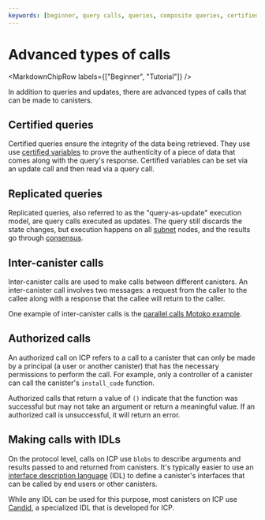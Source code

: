 ```yaml
---
keywords: [beginner, query calls, queries, composite queries, certified queries, replicated queries, inter-canister calls, intercanister, authorized calls, calls with candid, calls with idl]
---
```



# Advanced types of calls

<MarkdownChipRow labels={["Beginner", "Tutorial"]} />

In addition to queries and updates, there are advanced types of calls that can be made to canisters.

## Certified queries

Certified queries ensure the integrity of the data being retrieved. They use use [certified variables](/docs/references/samples/motoko/cert-var/) to prove the authenticity of a piece of data that comes along with the query's response. Certified variables can be set via an update call and then read via a query call.

## Replicated queries

Replicated queries, also referred to as the "query-as-update" execution model, are query calls executed as updates. The query still discards the state changes, but execution happens on all [subnet](https://learn.internetcomputer.org/hc/en-us/articles/34209955782420-Subnet-Creation) nodes, and the results go through [consensus](https://learn.internetcomputer.org/hc/en-us/articles/34207558615956-Consensus).


## Inter-canister calls

Inter-canister calls are used to make calls between different canisters. An inter-canister call involves two messages: a request from the caller to the callee along with a response that the callee will return to the caller.

One example of inter-canister calls is the [parallel calls Motoko example](https://github.com/dfinity/examples/tree/master/motoko/parallel_calls).

## Authorized calls

An authorized call on ICP refers to a call to a canister that can only be made by a principal (a user or another canister) that has the necessary permissions to perform the call. For example, only a controller of a canister can call the canister's `install_code` function.

Authorized calls that return a value of `()` indicate that the function was successful but may not take an argument or return a meaningful value. If an authorized call is unsuccessful, it will return an error.

## Making calls with IDLs

On the protocol level, calls on ICP use `blobs` to describe arguments and results passed to and returned from canisters. It's typically easier to use an [interface description language](https://en.wikipedia.org/wiki/Interface_description_language) (IDL) to define a canister's interfaces that can be called by end users or other canisters.

While any IDL can be used for this purpose, most canisters on ICP use [Candid](/docs/building-apps/interact-with-canisters/candid/candid-concepts), a specialized IDL that is developed for ICP.
